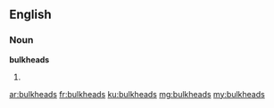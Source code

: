 ==English==

===Noun===
'''bulkheads'''

# {{plural of|bulkhead}}

[[ar:bulkheads]]
[[fr:bulkheads]]
[[ku:bulkheads]]
[[mg:bulkheads]]
[[my:bulkheads]]